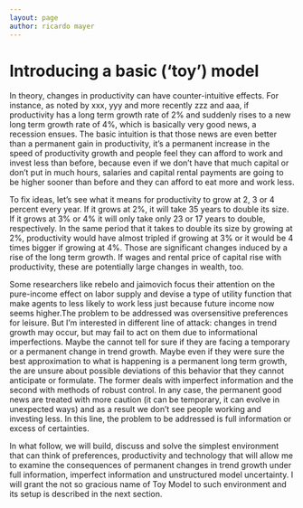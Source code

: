 ```yaml
---
layout: page
author: ricardo mayer
---
```


Introducing a basic ('toy') model
========================================================

In theory, changes in productivity can have counter-intuitive effects. For instance, as noted by xxx, yyy and more recently zzz and aaa, if productivity has a long term growth rate of 2\% and suddenly rises to a new long term growth rate of 4\%, which is basically very good news, a recession ensues. The basic intuition is that those news are even better than a permanent gain in productivity, it's a permanent increase in the speed of productivity growth and people feel they can afford to work and invest less than before, because even if we don't have that much capital or don't put in much hours, salaries and capital rental payments are going to be higher sooner than before and they can afford to eat more and work less.

To fix ideas, let's see what it means for productivity to grow at 2, 3 or 4 percent every year. If it grows at 2\%, it will take 35 years to double its size. If it grows at 3\% or 4\% it will only take only 23 or 17 years to double, respectively. In the same period that it takes to double its size by growing at 2\%, productivity would have almost tripled if growing at 3\% or it would be 4 times bigger if growing at 4\%. Those are significant changes induced by a rise of the long term growth. If wages and rental price of capital rise with productivity, these are potentially large changes in wealth, too.

Some researchers like rebelo and jaimovich focus their attention on the pure-income effect on labor supply and devise a type of utility function that make agents to less likely to work less just because future income now seems higher.The problem  to be addressed was oversensitive preferences for leisure. But I'm interested in different line of attack: changes in trend growth may occur, but may fail to act on them due to informational imperfections. Maybe the cannot tell for sure if they are facing a temporary or a permanent change in trend growth. Maybe even if they were sure the best approximation to what is happening is a permanent long term growth, the are unsure about possible deviations of this behavior that they cannot anticipate or formulate. The former deals with imperfect information and the second with methods of robust control. In any case, the permanent good news are treated with more caution (it can be temporary, it can evolve in unexpected ways) and as a result we don't see people working and investing less. In this line, the problem to be addressed is full information or excess of certainties.

In what follow, we will build, discuss and solve the simplest environment that can think of preferences, productivity and technology that will allow me to examine the consequences of permanent changes in trend growth under full information, imperfect information and unstructured model uncertainty. I will grant the not so gracious name of Toy Model to such environment and its setup is described in the next section.




